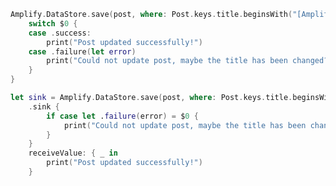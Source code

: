<BlockSwitcher>

<CodeBlock name="Listener (iOS 11+)">

```swift
Amplify.DataStore.save(post, where: Post.keys.title.beginsWith("[Amplify]")) {
    switch $0 {
    case .success:
        print("Post updated successfully!")
    case .failure(let error)
        print("Could not update post, maybe the title has been changed?")
    }
}
```

</CodeBlock>

<CodeBlock name="Combine (iOS 13+)">

```swift
let sink = Amplify.DataStore.save(post, where: Post.keys.title.beginsWith("[Amplify]"))
    .sink {
        if case let .failure(error) = $0 {
            print("Could not update post, maybe the title has been changed?")
        }
    }
    receiveValue: { _ in
        print("Post updated successfully!")
    }
```

</CodeBlock>

</BlockSwitcher>
